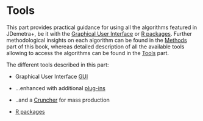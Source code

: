 # Tools {.unnumbered #part-T}

This part provides practical guidance for using all the algorithms featured in JDemetra+, be it with the [Graphical User Interface](#t-gui-overview) or [R packages](#t-r-packs). Further methodological insights on each algorithm can be found in the [Methods](#part-M) part of this book, whereas detailed description of all the available tools allowing to access the algorithms can be found in the [Tools](#part-M) part.

The different tools described in this part:

-   Graphical User Interface [GUI](T-graphical-user-interface.qmd)

-   ...enhanced with additional [plug-ins](T-plug-ins.qmd)

-   ..and a [Cruncher](T-Production-tools-cruncher-QR.qmd) for mass production

-   [R packages](T-r-packages.qmd)
